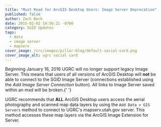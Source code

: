 ```yaml
---
title: "Must Read for ArcGIS Desktop Users: Image Server Deprecation"
published: false
author: Zach Beck
date: 2015-02-02 14:56:21 -0700
category: SGID Updates
tags:
  - data
  - image server
  - mapserv
cover_image: /src/images/pillar-blog/default-social-card.png
cover_image_alt: ugrc social card
---
```



<p>
  Beginning January 16, 2016 UGRC will no longer support legacy Image Server. This means that users of all versions of
  ArcGIS Desktop will <strong>not</strong> be able to connect to the SGID Image Server (connections established using
  the <em>Add Image Server Connection</em> button). All links to Image Server saved within an mxd will be broken.{' '}
</p>
<p>
  UGRC recommends that <strong>ALL</strong> ArcGIS Desktop users access the aerial photography and scanned map data
  layers by using the <code>Add Data > GIS Servers</code> method to connect to UGRC's mapserv.utah.gov server. This
  method accesses these map layers via the ArcGIS Image Extension for Server.
</p>

<Contacts subject={frontmatter.title} contactKey="imagery" />
